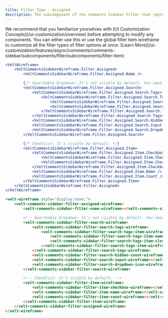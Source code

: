 ```yaml
---
title: Filter Type - Assigned
description: The subcomponent of the Comments Sidebar Filter that represents the Tagged filter
---
```


<Note>
We recommend that you familiarize yourselves with [UI Customization Concepts](/ui-customization/overview) before attempting to modify any components.
</Note>

<Warning>
You can either use this or use the global filter item wireframe to customize all the filter types of filter options at once. [Learn More](/ui-customization/features/async/comments/comments-sidebar/subcomponents/filter/subcomponents/filter-item)
</Warning>

<RequestExample>

```jsx React / Next.js
<VeltWireframe>
    <VeltCommentsSidebarWireframe.Filter.Assigned>
        <VeltCommentsSidebarWireframe.Filter.Assigned.Name />

        {/* Searchable Dropdown: It's not visible by default. You need to add the wireframe to the sidebar. */}
        <VeltCommentsSidebarWireframe.Filter.Assigned.Search>
            <VeltCommentsSidebarWireframe.Filter.Assigned.Search.Tags>
                <VeltCommentsSidebarWireframe.Filter.Assigned.Search.Tags.Item>
                    <VeltCommentsSidebarWireframe.Filter.Assigned.Search.Tags.Item.Name />
                    <VeltCommentsSidebarWireframe.Filter.Assigned.Search.Tags.Item.Close />
                </VeltCommentsSidebarWireframe.Filter.Assigned.Search.Tags.Item>
            </VeltCommentsSidebarWireframe.Filter.Assigned.Search.Tags>
            <VeltCommentsSidebarWireframe.Filter.Assigned.Search.HiddenCount />
            <VeltCommentsSidebarWireframe.Filter.Assigned.Search.Input />
            <VeltCommentsSidebarWireframe.Filter.Assigned.Search.DropdownIcon />
        </VeltCommentsSidebarWireframe.Filter.Assigned.Search>

        {/* Checklist: It's visible by default. */}
        <VeltCommentsSidebarWireframe.Filter.Assigned.Item>
            <VeltCommentsSidebarWireframe.Filter.Assigned.Item.Checkbox>
                <VeltCommentsSidebarWireframe.Filter.Assigned.Item.Checkbox.Checked />
                <VeltCommentsSidebarWireframe.Filter.Assigned.Item.Checkbox.Unchecked />
            </VeltCommentsSidebarWireframe.Filter.Assigned.Item.Checkbox>
            <VeltCommentsSidebarWireframe.Filter.Assigned.Item.Name />
            <VeltCommentsSidebarWireframe.Filter.Assigned.Item.Count />
        </VeltCommentsSidebarWireframe.Filter.Assigned.Item>
    </VeltCommentsSidebarWireframe.Filter.Assigned>
</VeltWireframe>
```


```HTML HTML  
<velt-wireframe style="display:none;">
    <velt-comments-sidebar-filter-assigned-wireframe>
        <velt-comments-sidebar-filter-name-wireframe></velt-comments-sidebar-filter-name-wireframe>

        <!-- Searchable Dropdown: It's not visible by default. You need to add the wireframe to the sidebar. -->
        <velt-comments-sidebar-filter-search-wireframe>
            <velt-comments-sidebar-filter-search-tags-wireframe>
                <velt-comments-sidebar-filter-search-tags-item-wireframe>
                    <velt-comments-sidebar-filter-search-tags-item-name-wireframe></velt-comments-sidebar-filter-search-tags-item-name-wireframe>
                    <velt-comments-sidebar-filter-search-tags-item-close-wireframe></velt-comments-sidebar-filter-search-tags-item-close-wireframe>
                </velt-comments-sidebar-filter-search-tags-item-wireframe>
            </velt-comments-sidebar-filter-search-tags-wireframe>
            <velt-comments-sidebar-filter-search-hidden-count-wireframe></velt-comments-sidebar-filter-search-hidden-count-wireframe>
            <velt-comments-sidebar-filter-search-input-wireframe></velt-comments-sidebar-filter-search-input-wireframe>
            <velt-comments-sidebar-filter-search-dropdown-icon-wireframe></velt-comments-sidebar-filter-search-dropdown-icon-wireframe>
        </velt-comments-sidebar-filter-search-wireframe>

        <!-- Checklist: It's visible by default. -->
        <velt-comments-sidebar-filter-item-wireframe>
            <velt-comments-sidebar-filter-item-checkbox-wireframe></velt-comments-sidebar-filter-item-checkbox-wireframe>
            <velt-comments-sidebar-filter-item-name-wireframe></velt-comments-sidebar-filter-item-name-wireframe>
            <velt-comments-sidebar-filter-item-count-wireframe></velt-comments-sidebar-filter-item-count-wireframe>
        </velt-comments-sidebar-filter-item-wireframe>
    </velt-comments-sidebar-filter-assigned-wireframe>
</velt-wireframe>
```

</RequestExample>
